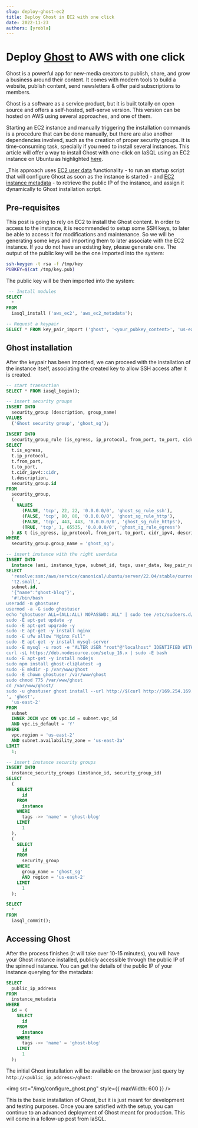 ```yaml
---
slug: deploy-ghost-ec2
title: Deploy Ghost in EC2 with one click
date: 2022-11-23
authors: [yrobla]
---
```


# Deploy <a href="https://ghost.org/">Ghost</a> to AWS with one click

Ghost is a powerful app for new-media creators to publish, share, and grow a business around their content. It comes with modern tools to build a website, publish content, send newsletters & offer paid
subscriptions to members.

Ghost is a software as a service product, but it is built totally on open source and offers a self-hosted, self-serve version. This version can be hosted on AWS using several approaches, and one of them.

Starting an EC2 instance and manually triggering the installation commands is a procedure that can be done manually, but there are also another dependencies involved, such as the creation of proper security groups.
It is time-consuming task, specially if you need to install several instances. This article will offer a way to install Ghost with one-click on IaSQL using an EC2 instance on Ubuntu as highlighted <a href="https://ghost.org/docs/install/ubuntu/">here</a>.

_This approach uses <a href="https://docs.aws.amazon.com/AWSEC2/latest/UserGuide/user-data.html">EC2 user data</a> functionality - to run an startup script that will configure Ghost
as soon as the instance is started - and <a href="https://docs.aws.amazon.com/AWSEC2/latest/UserGuide/instancedata-data-retrieval.html">EC2 instance metadata</a> - to retrieve
the public IP of the instance, and assign it dynamically to Ghost installation script.

## Pre-requisites

This post is going to rely on EC2 to install the Ghost content. In order to access to the instance, it is recommended to setup some SSH keys, to later be able to access it for modifications and maintenance. So we will be generating some keys
and importing them to later associate with the EC2 instance. If you do not have an existing key, please generate one. The output of the public key will be the one imported into the system:

```bash
ssh-keygen -t rsa -f /tmp/key
PUBKEY=$(cat /tmp/key.pub)
```

The public key will be then imported into the system:

```sql TheButton[Generate keypair]="Import keypair"
 -- Install modules
SELECT
  *
FROM
  iasql_install ('aws_ec2', 'aws_ec2_metadata');

-- Request a keypair
SELECT * FROM key_pair_import ('ghost', '<your_pubkey_content>', 'us-east-2');
```

## Ghost installation

After the keypair has been imported, we can proceed with the installation of the instance itself, associating the created key to allow SSH access after it is created.


```sql TheButton[Install Ghost]="Install Ghost"
-- start transaction
SELECT * FROM iasql_begin();

-- insert security groups
INSERT INTO
  security_group (description, group_name)
VALUES
  ('Ghost security group', 'ghost_sg');

INSERT INTO
  security_group_rule (is_egress, ip_protocol, from_port, to_port, cidr_ipv4, description, security_group_id)
SELECT
  t.is_egress,
  t.ip_protocol,
  t.from_port,
  t.to_port,
  t.cidr_ipv4::cidr,
  t.description,
  security_group.id
FROM
  security_group,
  (
    VALUES
      (FALSE, 'tcp', 22, 22, '0.0.0.0/0', 'ghost_sg_rule_ssh'),
      (FALSE, 'tcp', 80, 80, '0.0.0.0/0', 'ghost_sg_rule_http'),
      (FALSE, 'tcp', 443, 443, '0.0.0.0/0', 'ghost_sg_rule_https'),
      (TRUE, 'tcp', 1, 65535, '0.0.0.0/0', 'ghost_sg_rule_egress')
  ) AS t (is_egress, ip_protocol, from_port, to_port, cidr_ipv4, description)
WHERE
  security_group.group_name = 'ghost_sg';

-- insert instance with the right userdata
INSERT INTO
  instance (ami, instance_type, subnet_id, tags, user_data, key_pair_name, region)
SELECT
  'resolve:ssm:/aws/service/canonical/ubuntu/server/22.04/stable/current/amd64/hvm/ebs-gp2/ami-id',
  't2.small',
  subnet.id,
  '{"name":"ghost-blog"}',
  '#!/bin/bash
useradd -m ghostuser
usermod -a -G sudo ghostuser
echo "ghostuser ALL=(ALL:ALL) NOPASSWD: ALL" | sudo tee /etc/sudoers.d/ghostuser
sudo -E apt-get update -y
sudo -E apt-get upgrade -y
sudo -E apt-get -y install nginx
sudo -E ufw allow "Nginx Full"
sudo -E apt-get -y install mysql-server
sudo -E mysql -u root -e "ALTER USER "root"@"localhost" IDENTIFIED WITH mysql_native_password BY \"ghost\";"
curl -sL https://deb.nodesource.com/setup_16.x | sudo -E bash
sudo -E apt-get -y install nodejs
sudo npm install ghost-cli@latest -g
sudo -E mkdir -p /var/www/ghost
sudo -E chown ghostuser /var/www/ghost
sudo chmod 775 /var/www/ghost
cd /var/www/ghost/
sudo -u ghostuser ghost install --url http://$(curl http://169.254.169.254/latest/meta-data/public-ipv4) --db mysql --dbpass ghost --no-prompt --start --enable
', 'ghost',
  'us-east-2'
FROM
  subnet
  INNER JOIN vpc ON vpc.id = subnet.vpc_id
  AND vpc.is_default = 'Y'
WHERE
  vpc.region = 'us-east-2'
  AND subnet.availability_zone = 'us-east-2a'
LIMIT
  1;

-- insert instance security groups
INSERT INTO
  instance_security_groups (instance_id, security_group_id)
SELECT
  (
    SELECT
      id
    FROM
      instance
    WHERE
      tags ->> 'name' = 'ghost-blog'
    LIMIT
      1
  ),
  (
    SELECT
      id
    FROM
      security_group
    WHERE
      group_name = 'ghost_sg'
      AND region = 'us-east-2'
    LIMIT
      1
  );

SELECT
  *
FROM
  iasql_commit();
```

## Accessing Ghost

After the process finishes (it will take over 10-15 minutes), you will have your Ghost instance installed, publicly accessible through the public IP of the spinned instance.
You can get the details of the public IP of your instance querying for the metadata:

```sql
SELECT
  public_ip_address
FROM
  instance_metadata
WHERE
  id = (
    SELECT
      id
    FROM
      instance
    WHERE
      tags ->> 'name' = 'ghost-blog'
    LIMIT
      1
  );
```

The initial Ghost installation will be available on the browser just query by `http://<public_ip_address>/ghost`:

<img src="/img/configure_ghost.png" style={{ maxWidth: 600 }} />

This is the basic installation of Ghost, but it is just meant for development and testing purposes. Once you are satisfied with the setup,
you can continue to an advanced deployment of Ghost meant for production. This will come in a follow-up post from IaSQL.
